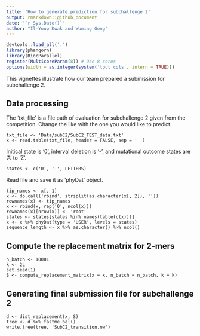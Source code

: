 ```yaml
---
title: 'How to generate prediction for subchallenge 2'
output: rmarkdown::github_document
date: "`r Sys.Date()`"
author: "Il-Youp Kwak and Wuming Gong"
---
```


```r
devtools::load_all('.')
library(phangorn)
library(BiocParallel)
register(MulticoreParam(8)) # Use 8 cores
options(width = as.integer(system('tput cols', intern = TRUE)))
```

This vignettes illustrate how our team prepared a submission for subchallenge 2. 

## Data processing

The 'txt_file' is a file path of evaluation for subchallenge 2 given from the competition.
Change the like with the one you would like to predict.
```
txt_file <- 'Data/subC2/SubC2_TEST_data.txt'
x <- read.table(txt_file, header = FALSE, sep = ' ')
```

Initical state is '0', interval deletion is '-', and mutational outcome states are 'A' to 'Z'. 
```
states <- c('0', '-', LETTERS)
```

Read file and save it as 'phyDat' object.
```
tip_names <- x[, 1]
x <- do.call('rbind', strsplit(as.character(x[, 2]), ''))
rownames(x) <- tip_names
x <- rbind(x, rep('0', ncol(x)))
rownames(x)[nrow(x)] <- 'root'
states <- states[states %in% names(table(c(x)))]
x <- x %>% phyDat(type = 'USER', levels = states)
sequence_length <- x %>% as.character() %>% ncol()
```

## Compute the replacement matrix for 2-mers
```
n_batch <- 1000L 
k <- 2L
set.seed(1)
S <- compute_replacement_matrix(x = x, n_batch = n_batch, k = k)
```

## Generating final submission file for subchallenge 2
```
d <- dist_replacement(x, S)
tree <- d %>% fastme.bal()
write.tree(tree, 'SubC2_transition.nw')
```


